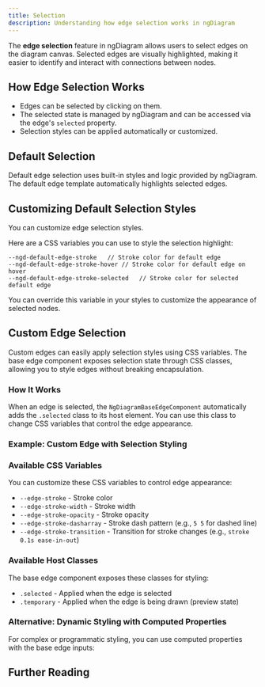 ```yaml
---
title: Selection
description: Understanding how edge selection works in ngDiagram
---
```



The **edge selection** feature in ngDiagram allows users to select edges on the diagram canvas.
Selected edges are visually highlighted, making it easier to identify and interact with connections between nodes.

## How Edge Selection Works

- Edges can be selected by clicking on them.
- The selected state is managed by ngDiagram and can be accessed via the edge's `selected` property.
- Selection styles can be applied automatically or customized.

## Default Selection

Default edge selection uses built-in styles and logic provided by ngDiagram.
The default edge template automatically highlights selected edges.

<DefaultEdgeSelection />

## Customizing Default Selection Styles

You can customize edge selection styles.

Here are a CSS variables you can use to style the selection highlight:

```
--ngd-default-edge-stroke   // Stroke color for default edge
--ngd-default-edge-stroke-hover // Stroke color for default edge on hover
--ngd-default-edge-stroke-selected   // Stroke color for selected default edge
```

You can override this variable in your styles to customize the appearance of selected nodes.

<CustomSelection />

<CodeSnippet relativePath="edges/edge-selection/custom/diagram.component.scss" sectionId="styles" />

## Custom Edge Selection

Custom edges can easily apply selection styles using CSS variables. The base edge component exposes selection state through CSS classes, allowing you to style edges without breaking encapsulation.

### How It Works

When an edge is selected, the `NgDiagramBaseEdgeComponent` automatically adds the `.selected` class to its host element. You can use this class to change CSS variables that control the edge appearance.

### Example: Custom Edge with Selection Styling

<CustomEdgeSelection />

<CodeSnippet relativePath="edges/edge-selection/custom-edge/custom-edge.component.ts" />

<CodeSnippet relativePath="edges/edge-selection/custom-edge/custom-edge.component.scss" />

### Available CSS Variables

You can customize these CSS variables to control edge appearance:

- `--edge-stroke` - Stroke color
- `--edge-stroke-width` - Stroke width
- `--edge-stroke-opacity` - Stroke opacity
- `--edge-stroke-dasharray` - Stroke dash pattern (e.g., `5 5` for dashed line)
- `--edge-stroke-transition` - Transition for stroke changes (e.g., `stroke 0.1s ease-in-out`)

### Available Host Classes

The base edge component exposes these classes for styling:

- `.selected` - Applied when the edge is selected
- `.temporary` - Applied when the edge is being drawn (preview state)

### Alternative: Dynamic Styling with Computed Properties

For complex or programmatic styling, you can use computed properties with the base edge inputs:

<CodeSnippet relativePath="edges/edge-selection/dynamic-edge/dynamic-edge.component.ts" />

## Further Reading

<LinkCard
  title="Edges Overview"
  href="/docs/internals/edges/edges"
  description="General overview of edges in ngDiagram"
/>

<LinkCard
  title="Custom Edges"
  href="/docs/internals/edges/custom-edges"
  description="Create edges with custom rendering and behavior"
/>

<LinkCard
  title="Edge Labels"
  href="/docs/internals/edges/labels"
  description="Add labels and interactive elements to edges"
/>
